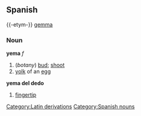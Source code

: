 == Spanish ==
{{-etym-}}
{{la}} [[gemma]]
=== Noun ===
'''yema''' ''f''
# (''botany'') [[bud]]; [[shoot]]
# [[yolk]] of an [[egg]]

'''yema del dedo'''
# [[fingertip]]

[[Category:Latin derivations]]
[[Category:Spanish nouns]]